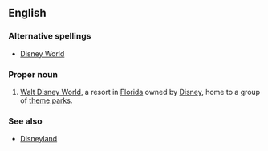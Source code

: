 ==English==
{{wikipedia|Walt Disney World Resort}}

===Alternative spellings===
* [[Disney World]]

===Proper noun===
{{en-proper-noun}}

# [[w:Walt Disney World Resort|Walt Disney World]], a resort in [[Florida]] owned by [[Disney]], home to a group of [[theme park]]s.

===See also===
*[[Disneyland]]
